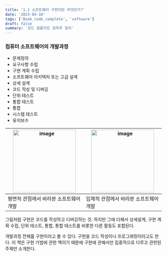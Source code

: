 ```yaml
---
title: '1.1 소프트웨어 구현이란 무엇인가?'
date: '2023-04-10'
tags: ['Book_code_complete', 'software']
draft: false
summary: '코드 컴플리트 정독후 정리'
---
```


### 컴퓨터 소프트웨어의 개발과정

- 문제정의
- 요구사항 수립
- 구현 계획 수립
- 소프트웨어 아키텍처 또는 고급 설계
- 상세 설계
- 코드 작성 및 디버깅
- 단위 테스트
- 통합 테스트
- 통합
- 시스템 테스트
- 유지보수

| <img width="202" alt="image" src="https://user-images.githubusercontent.com/105579811/230704580-4698e028-500b-4f16-acfb-f7a4963c860c.jpeg"/> | <img width="202" alt="image" src="https://user-images.githubusercontent.com/105579811/230705473-435b94a7-aba5-448c-869f-2e3f336a015e.jpeg"/> |
| -------------------------------------------------------------------------------------------------------------------------------------------- | -------------------------------------------------------------------------------------------------------------------------------------------- |
| 평면적 관점에서 바라본 소프트웨어 개발                                                                                                       | 입체적 관점에서 바라본 소프트웨어 개발                                                                                                       |

그림처럼 구현은 코드를 작성하고 디버깅하는 것. 하지만 그에 더해서 상세설계, 구현 계획 수립, 단위 테스트, 통합, 통합 테스트를 비롯한 다른 활동도 포함된다.

개발과정 전체를 구현이라고 볼 수 있다. 구현을 코드 작성이나 프로그래밍이라고도 한다.
이 책은 구현 기법에 관한 책이기 때문에 구현에 관해서만 집중적으로 다루고 관련된 주제만 소개한다.

